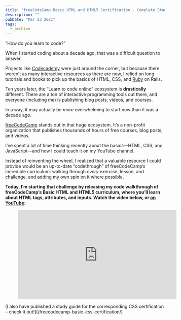 ```yaml
---
title: "freeCodeCamp Basic HTML and HTML5 Certification - Complete Study Guide (1 Hour Video)"
description: ""
pubDate: "Mar 23 2021"
tags:
  - archive
---
```


“How do you learn to code?”

When I started coding about a decade ago, that was a difficult question to answer.

Projects like [Codecademy](https://www.codecademy.com) were just around the corner, but because there weren’t as many interactive resources as there are now, I relied on long tutorials and books to pick up the basics of HTML, CSS, and [Ruby](/tag/ruby/) on Rails.

Ten years later, the “Learn to code online” ecosystem is **drastically** different. There are a ton of interactive programming tools out there, and everyone (including me) is publishing blog posts, videos, and courses.

In a way, it may actually be _more_ overwhelming to start now than it was a decade ago.

[freeCodeCamp](https://www.freecodecamp.org/) stands out in that huge ecosystem. It’s a non-profit organization that publishes thousands of hours of free courses, blog posts, and videos.

I’ve spent a lot of time thinking recently about the basics—HTML, CSS, and JavaScript—and how I could teach it on my YouTube channel.

Instead of reinventing the wheel, I realized that a valuable resource I could provide would be an up-to-date “codethrough” of freeCodeCamp’s incredible curriculum: walking through _every_ exercise, lesson, and challenge, and adding my own spin on it where possible.

**Today, I’m starting that challenge by releasing my code walkthrough of freeCodeCamp’s Basic HTML and HTML5 curriculum, where you’ll learn about HTML tags, attributes, and inputs. Watch the video below, or [on YouTube](https://www.youtube.com/watch?v=e2xupbFDaNI):**

<figure class="wp-block-embed is-type-video is-provider-youtube wp-block-embed-youtube wp-embed-aspect-16-9 wp-has-aspect-ratio"><div class="wp-block-embed__wrapper"><iframe allow="accelerometer; autoplay; clipboard-write; encrypted-media; gyroscope; picture-in-picture; web-share" allowfullscreen="" frameborder="0" height="281" loading="lazy" referrerpolicy="strict-origin-when-cross-origin" src="https://www.youtube.com/embed/e2xupbFDaNI?feature=oembed" title="Beginners Guide to HTML5: freeCodeCamp Certification Walkthrough" width="500"></iframe></div></figure>[I also have published a study guide for the corresponding CSS certification – check it out!](/freecodecamp-basic-css-certification/)
